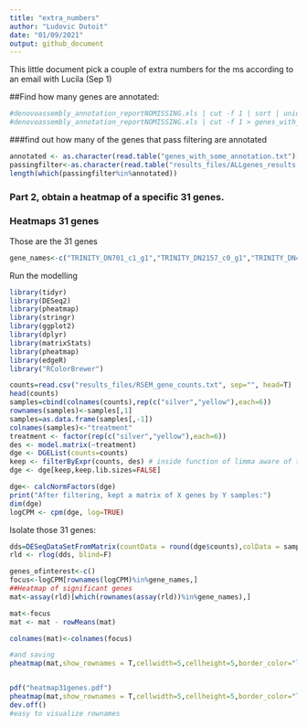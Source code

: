 ```yaml
---
title: "extra_numbers"
author: "Ludovic Dutoit"
date: "01/09/2021"
output: github_document
---
```



This little document pick a couple of extra numbers for the ms according to an email with Lucila (Sep 1)


##Find how many genes are annotated:

```sh
#denovoassembly_annotation_reportNOMISSING.xls | cut -f 1 | sort | uniq
#denovoassembly_annotation_reportNOMISSING.xls | cut -f 1 > genes_with_some_annotation.txt

````


###find out how many of the genes that pass filtering are annotated

```r
annotated <- as.character(read.table("genes_with_some_annotation.txt")[,1])
passingfilter<-as.character(read.table("results_files/ALLgenes_results.txt",h=T)[,1])
length(which(passingfilter%in%annotated))
```

### Part 2, obtain a heatmap of a specific 31 genes.




### Heatmaps 31 genes

Those are the 31 genes
```r
gene_names<-c("TRINITY_DN701_c1_g1","TRINITY_DN2157_c0_g1","TRINITY_DN4120_c0_g1","TRINITY_DN3177_c2_g1","TRINITY_DN11818_c0_g2","TRINITY_DN7661_c0_g1","TRINITY_DN1565_c1_g1","TRINITY_DN7762_c1_g1","TRINITY_DN9258_c0_g2","TRINITY_DN447_c0_g1","TRINITY_DN9246_c0_g1","TRINITY_DN69174_c0_g1","TRINITY_DN3816_c0_g1","TRINITY_DN434_c0_g1","TRINITY_DN14218_c0_g1","TRINITY_DN259_c1_g1","TRINITY_DN2294_c0_g1","TRINITY_DN15680_c0_g1","TRINITY_DN2563_c8_g1","TRINITY_DN576_c0_g2","TRINITY_DN432_c0_g1","TRINITY_DN2384_c0_g1","TRINITY_DN22213_c0_g1","TRINITY_DN721_c0_g2","TRINITY_DN1800_c0_g1","TRINITY_DN3244_c0_g1","TRINITY_DN10366_c0_g1","TRINITY_DN4408_c0_g2","TRINITY_DN85011_c0_g1","TRINITY_DN17646_c0_g1","TRINITY_DN48_c0_g1")
````

Run the modelling
```r
library(tidyr)
library(DESeq2)
library(pheatmap)
library(stringr)
library(ggplot2)
library(dplyr)
library(matrixStats)
library(pheatmap)
library(edgeR)
library("RColorBrewer")

counts=read.csv("results_files/RSEM_gene_counts.txt", sep="", head=T)
head(counts)
samples=cbind(colnames(counts),rep(c("silver","yellow"),each=6))
rownames(samples)<-samples[,1]
samples=as.data.frame(samples[,-1])
colnames(samples)<-"treatment"
treatment <- factor(rep(c("silver","yellow"),each=6))
des <- model.matrix(~treatment)
dge <- DGEList(counts=counts) 
keep <- filterByExpr(counts, des) # inside function of limma aware of the design to remove rad counts
dge <- dge[keep,keep.lib.sizes=FALSE]

dge<- calcNormFactors(dge)
print("After filtering, kept a matrix of X genes by Y samples:")
dim(dge) 
logCPM <- cpm(dge, log=TRUE)
```

Isolate those 31 genes:

```r
dds=DESeqDataSetFromMatrix(countData = round(dge$counts),colData = samples,design = ~ treatment)
rld <- rlog(dds, blind=F)

genes_ofinterest<-c()
focus<-logCPM[rownames(logCPM)%in%gene_names,]
##Heatmap of significant genes
mat<-assay(rld)[which(rownames(assay(rld))%in%gene_names),]

mat<-focus
mat <- mat - rowMeans(mat) 

colnames(mat)<-colnames(focus)

#and saving
pheatmap(mat,show_rownames = T,cellwidth=5,cellheight=5,border_color="lightgrey",cluster_row=T,cluster_col=F,fontsize=6) 


pdf("heatmap31genes.pdf")
pheatmap(mat,show_rownames = T,cellwidth=5,cellheight=5,border_color="lightgrey",cluster_row=T,cluster_col=F,fontsize=6) 
dev.off()
#easy to visualize rownames
```


